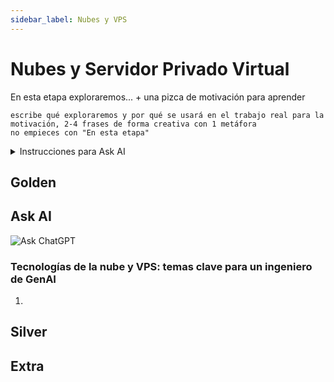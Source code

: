```yaml
---
sidebar_label: Nubes y VPS
---
```


# Nubes y Servidor Privado Virtual

En esta etapa exploraremos... + una pizca de motivación para aprender
```
escribe qué exploraremos y por qué se usará en el trabajo real para la motivación, 2-4 frases de forma creativa con 1 metáfora
no empieces con "En esta etapa"
```

<details>
<summary>Instrucciones para Ask AI</summary>

:::tip instrucción
Dado que estos temas no cambian con el tiempo, es mejor que los estudies con un tutor personal: ChatGPT.

El proceso de aprendizaje debe ser el siguiente:
- creas un prompt de sistema para ChatGPT ([plantillas](../metalearning#chatgpt-prompts)), donde describes tus antecedentes, preferencias, nivel de detalle de las explicaciones, etc.
- copias el tema de la lista (triple clic) y le pides a ChatGPT que te explique este tema
- si deseas profundizar, haz preguntas aclaratorias

Actualmente, esta es la forma más conveniente de aprender los conceptos básicos. **Además de los conceptos, puedes estudiar materiales adicionales en las secciones Gold, Silver, Extra.**
1. Gold: vale la pena estudiar antes de interactuar con ChatGPT
2. Ask AI: haz preguntas sobre cada tema desconocido
3. Silver: materiales secundarios
4. Extra: temas avanzados
:::

</details>

## Golden

## Ask AI

![Ask ChatGPT](https://img.shields.io/badge/Ask%20ChatGPT-8A2BE2?style=for-the-badge)

### Tecnologías de la nube y VPS: temas clave para un ingeniero de GenAI

1.

## Silver

## Extra
